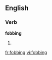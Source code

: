 
==English==

===Verb===
'''fobbing'''

# {{present participle of|fob}}

[[fr:fobbing]]
[[vi:fobbing]]